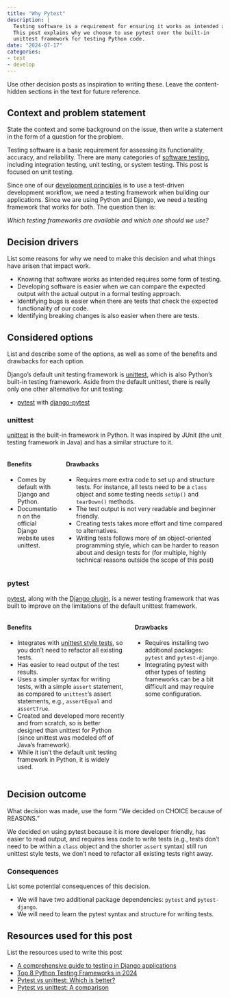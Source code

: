 ```yaml
---
title: "Why Pytest"
description: |
  Testing software is a requirement for ensuring it works as intended and because we use a test-driven development workflow.  
  This post explains why we choose to use pytest over the built-in 
  unittest framework for testing Python code.
date: "2024-07-17"
categories:
- test
- develop
---
```


::: content-hidden
Use other decision posts as inspiration to writing these. Leave the
content-hidden sections in the text for future reference.
:::

## Context and problem statement

::: content-hidden
State the context and some background on the issue, then write a
statement in the form of a question for the problem.
:::

Testing software is a basic requirement for assessing its functionality,
accuracy, and reliability. There are many categories of [software
testing](https://en.wikipedia.org/wiki/Software_testing), including
integration testing, unit testing, or system testing. This post is
focused on unit testing.

Since one of our [development
principles](https://design.seedcase-project.org/style/development) is to
use a test-driven development workflow, we need a testing framework when
building our applications. Since we are using Python and Django, we need
a testing framework that works for both. The question then is:

*Which testing frameworks are available and which one should we use?*

## Decision drivers

::: content-hidden
List some reasons for why we need to make this decision and what things
have arisen that impact work.
:::

-   Knowing that software works as intended requires some form of
    testing.
-   Developing software is easier when we can compare the expected
    output with the actual output in a formal testing approach.
-   Identifying bugs is easier when there are tests that check the
    expected functionality of our code.
-   Identifying breaking changes is also easier when there are tests.

## Considered options

::: content-hidden
List and describe some of the options, as well as some of the benefits
and drawbacks for each option.
:::

Django's default unit testing framework is
[unittest](https://docs.python.org/3/library/unittest.html), which is
also Python's built-in testing framework. Aside from the default
unittest, there is really only one other alternative for unit testing:

-   [pytest](https://docs.pytest.org/en/8.2.x/) with
    [django-pytest](https://pytest-django.readthedocs.io/en/latest/)

### unittest

[unittest](https://docs.python.org/3/library/unittest.html) is the
built-in framework in Python. It was inspired by JUnit (the unit testing
framework in Java) and has a similar structure to it.

::::: columns
::: column
#### Benefits

-   Comes by default with Django and Python.
-   Documentation on the official Django website uses unittest.
:::

::: column
#### Drawbacks

-   Requires more extra code to set up and structure tests. For
    instance, all tests need to be a `class` object and some testing
    needs `setUp()` and `tearDown()` methods.
-   The test output is not very readable and beginner friendly.
-   Creating tests takes more effort and time compared to alternatives.
-   Writing tests follows more of an object-oriented programming style,
    which can be harder to reason about and design tests for (for
    multiple, highly technical reasons outside the scope of this post)
:::
:::::

### pytest

[pytest](https://docs.pytest.org/en/8.2.x/), along with the [Django
plugin](https://pytest-django.readthedocs.io/en/latest/), is a newer
testing framework that was built to improve on the limitations of the
default unittest framework.

::::: columns
::: column
#### Benefits

-   Integrates with [unittest style
    tests](https://docs.pytest.org/en/7.1.x/how-to/unittest.html), so
    you don't need to refactor all existing tests.
-   Has easier to read output of the test results.
-   Uses a simpler syntax for writing tests, with a simple `assert`
    statement, as compared to `unittest`'s assert statements, e.g.,
    `assertEqual` and `assertTrue`.
-   Created and developed more recently and from scratch, so is better
    designed than unittest for Python (since unittest was modeled off of
    Java's framework).
-   While it isn't the default unit testing framework in Python, it is
    widely used.
:::

::: column
#### Drawbacks

-   Requires installing two additional packages: `pytest` and
    `pytest-django`.
-   Integrating pytest with other types of testing frameworks can be a
    bit difficult and may require some configuration.
:::
:::::

## Decision outcome

::: content-hidden
What decision was made, use the form "We decided on CHOICE because of
REASONS."
:::

We decided on using pytest because it is more developer friendly, has
easier to read output, and requires less code to write tests (e.g.,
tests don't need to be within a `class` object and the shorter `assert`
syntax) still run unittest style tests, we don't need to refactor all
existing tests right away.

### Consequences

::: content-hidden
List some potential consequences of this decision.
:::

-   We will have two additional package dependencies: `pytest` and
    `pytest-django`.
-   We will need to learn the pytest syntax and structure for writing
    tests.

## Resources used for this post

::: content-hidden
List the resources used to write this post
:::

-   [A comprehensive guide to testing in Django
    applications](https://atharvashah.netlify.app/posts/tech/django-testing-guide/)
-   [Top 8 Python Testing Frameworks in
    2024](https://www.browserstack.com/guide/top-python-testing-frameworks)
-   [Pytest vs unittest: Which is
    better?](https://blog.jetbrains.com/pycharm/2024/03/pytest-vs-unittest/)
-   [Pytest vs unittest: A
    comparison](https://www.browserstack.com/guide/pytest-vs-unittest)
